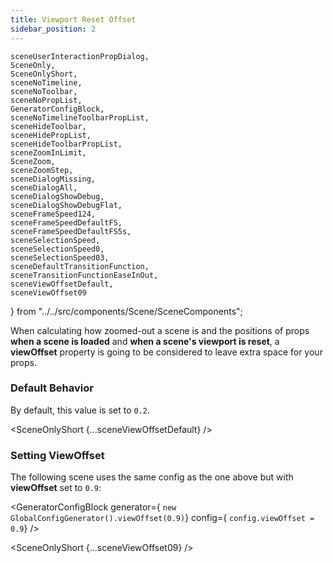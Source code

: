 ```yaml
---
title: Viewport Reset Offset
sidebar_position: 2
---
```


    sceneUserInteractionPropDialog,
    SceneOnly,
    SceneOnlyShort,
    sceneNoTimeline,
    sceneNoToolbar,
    sceneNoPropList,
    GeneratorConfigBlock,
    sceneNoTimelineToolbarPropList,
    sceneHideToolbar,
    sceneHidePropList,
    sceneHideToolbarPropList,
    sceneZoomInLimit,
    SceneZoom,
    sceneZoomStep,
    sceneDialogMissing,
    sceneDialogAll,
    sceneDialogShowDebug,
    sceneDialogShowDebugFlat,
    sceneFrameSpeed124,
    sceneFrameSpeedDefaultFS,
    sceneFrameSpeedDefaultFS5s,
    sceneSelectionSpeed,
    sceneSelectionSpeed0,
    sceneSelectionSpeed03,
    sceneDefaultTransitionFunction,
    sceneTransitionFunctionEaseInOut,
    sceneViewOffsetDefault,
    sceneViewOffset09
} from "../../src/components/Scene/SceneComponents";

When calculating how zoomed-out a scene is and the positions of props **when a scene is loaded** and **when a scene's viewport is reset**,
a **viewOffset** property is going to be considered to leave extra space for your props.

### Default Behavior

By default, this value is set to `0.2`.

<SceneOnlyShort {...sceneViewOffsetDefault} />

### Setting ViewOffset

The following scene uses the same config as the one above but with **viewOffset** set to `0.9`:

<GeneratorConfigBlock
    generator={
        `new GlobalConfigGenerator().viewOffset(0.9)`}
    config={
        `config.viewOffset = 0.9`} />

<SceneOnlyShort {...sceneViewOffset09} />

